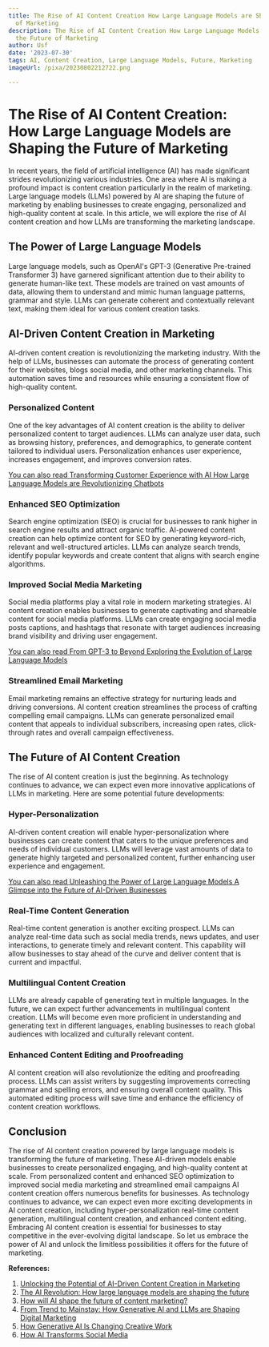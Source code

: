 ```yaml
---
title: The Rise of AI Content Creation How Large Language Models are Shaping the Future
  of Marketing
description: The Rise of AI Content Creation How Large Language Models are Shaping
  the Future of Marketing
author: Usf
date: '2023-07-30'
tags: AI, Content Creation, Large Language Models, Future, Marketing
imageUrl: /pixa/20230802212722.png

---
```

# The Rise of AI  Content Creation: How Large  Language Models are  Shaping the Future of Marketing

In recent  years, the field of  artificial intelligence  (AI) has made significant  strides revolutionizing various industries. One area where AI  is making a profound impact is content creation particularly in the realm of marketing. Large language models (LLMs) powered by AI  are shaping the future  of marketing by  enabling businesses to create engaging, personalized and  high-quality content at scale. In this article, we will explore the rise of AI  content creation and how  LLMs are transforming  the marketing landscape.

## The  Power of Large Language Models

Large  language models, such as OpenAI's GPT-3 (Generative Pre-trained  Transformer 3) have garnered significant attention due to their  ability to generate human-like text. These models are trained on vast  amounts of data, allowing them to  understand and mimic human language patterns, grammar and style. LLMs can  generate coherent and contextually relevant text, making them ideal for various content creation tasks.

##  AI-Driven Content Creation in  Marketing

AI-driven content creation is revolutionizing the marketing industry. With the help of LLMs, businesses can automate the process of generating content for their websites, blogs social media, and other marketing channels. This automation saves time and resources while ensuring a consistent flow of high-quality content.

### Personalized Content

One of the key advantages  of AI content creation is  the ability to deliver  personalized content to target audiences. LLMs can analyze  user data, such as browsing history, preferences, and demographics,  to generate content tailored  to individual users. Personalization enhances user experience, increases engagement, and improves conversion rates.

[You can also read Transforming Customer Experience with AI How Large  Language Models are  Revolutionizing Chatbots](Transforming%20Customer%20Experience%20with%20AI%20How%20Large%20Language%20Models%20are%20Revolutionizing%20Chatbots)


### Enhanced SEO Optimization

Search engine  optimization  (SEO) is crucial  for businesses to rank  higher in search engine results and attract organic traffic. AI-powered content creation can help optimize content for SEO by generating keyword-rich, relevant and well-structured articles. LLMs can analyze search trends, identify popular keywords and create content that aligns with search engine algorithms.

### Improved Social Media Marketing

Social media platforms play  a vital role in modern marketing strategies. AI content creation enables businesses to generate captivating and shareable content for social media platforms. LLMs can create engaging social media  posts captions, and hashtags that resonate with target audiences increasing brand visibility and  driving user engagement.

[You can also read From GPT-3  to Beyond Exploring the Evolution of  Large Language Models](From%20GPT-3%20to%20Beyond%20Exploring%20the%20Evolution%20of%20Large%20Language%20Models)


### Streamlined Email Marketing

Email marketing remains an effective strategy for nurturing leads and driving conversions. AI content creation streamlines the process of crafting compelling email campaigns. LLMs can generate personalized email content that  appeals to individual subscribers, increasing open rates, click-through rates and overall campaign effectiveness.

##  The Future of AI Content Creation

The rise of AI content  creation is just the beginning. As technology continues to  advance, we can expect even more innovative applications  of LLMs in marketing. Here are some potential future developments:

### Hyper-Personalization

AI-driven content creation will enable hyper-personalization where businesses can  create content that caters  to the unique  preferences and needs of individual customers.  LLMs will  leverage vast amounts of  data to generate highly targeted and personalized content, further enhancing  user experience and  engagement.

[You can also read Unleashing the Power of Large Language Models A Glimpse into the Future of  AI-Driven Businesses](Unleashing%20the%20Power%20of%20Large%20Language%20Models%20A%20Glimpse%20into%20the%20Future%20of%20AI-Driven%20Businesses)


### Real-Time Content Generation

Real-time content generation is another exciting  prospect. LLMs can analyze real-time data such as  social media trends, news updates, and user interactions, to generate timely and relevant content. This capability  will allow businesses to stay ahead of  the curve and  deliver content that is current and impactful.

### Multilingual  Content Creation

LLMs  are already capable of generating text in multiple languages. In the future, we can expect further advancements in multilingual content creation. LLMs will become even more proficient in understanding and generating text in different languages, enabling businesses to reach global audiences with localized and culturally relevant content.

### Enhanced Content Editing and Proofreading

AI content creation  will also revolutionize the editing and proofreading process. LLMs can assist writers by  suggesting improvements correcting grammar and spelling errors, and ensuring overall content quality.  This automated editing  process will save time and enhance the efficiency of content creation workflows.

## Conclusion

The rise of AI content creation powered by large language models is transforming the future of marketing. These AI-driven models enable businesses to create personalized engaging, and high-quality content at scale. From personalized content and enhanced SEO optimization to improved social media marketing  and streamlined email campaigns AI  content creation offers numerous benefits for businesses. As technology continues to advance, we can expect even more exciting developments in AI content creation, including hyper-personalization real-time content generation, multilingual content creation, and  enhanced content editing. Embracing AI  content creation is essential for businesses  to stay competitive in the  ever-evolving digital landscape.  So let  us embrace  the power of AI and unlock the limitless possibilities it offers for the future of  marketing.

**References:**

1. [Unlocking the Potential of AI-Driven  Content Creation  in Marketing](https://medium.com/geekculture/unlocking-the-potential-of-ai-driven-content-creation-in-marketing-48380404fed)
2. [The AI Revolution: How large language models are shaping the future](https://pages.awscloud.com/EMEA-field-OE-the-ai-revolution-2023-reg-event.html?Languages=German)
3. [How  will AI shape  the future of content marketing?](https://www.linkedin.com/pulse/how-ai-shape-future-content-marketing-manuel-beck)
4. [From Trend to Mainstay: How  Generative AI and LLMs  are Shaping Digital Marketing](https://www.linkedin.com/pulse/from-trend-mainstay-how-generative-ai-llms-shaping-sai-karthik)
5.  [How Generative  AI Is Changing Creative Work](https://hbr.org/2022/11/how-generative-ai-is-changing-creative-work)
6. [How AI  Transforms Social Media](https://www.forbes.com/sites/forbestechcouncil/2023/03/16/how-ai-transforms-social-media/?sh=74952c9f1f30)
